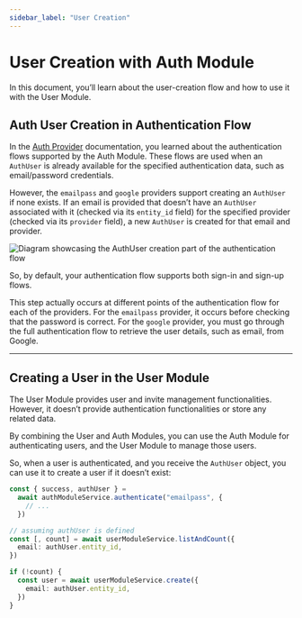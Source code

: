 ```yaml
---
sidebar_label: "User Creation"
---
```


# User Creation with Auth Module

In this document, you’ll learn about the user-creation flow and how to use it with the User Module.

## Auth User Creation in Authentication Flow

In the [Auth Provider](../auth-providers/index.mdx) documentation, you learned about the authentication flows supported by the Auth Module. These flows are used when an `AuthUser` is already available for the specified authentication data, such as email/password credentials.

However, the `emailpass` and `google` providers support creating an `AuthUser` if none exists. If an email is provided that doesn’t have an `AuthUser` associated with it (checked via its `entity_id` field) for the specified provider (checked via its `provider` field), a new `AuthUser` is created for that email and provider.

![Diagram showcasing the AuthUser creation part of the authentication flow](https://res.cloudinary.com/dza7lstvk/image/upload/v1711441638/Medusa%20Resources/auth-user-creation_gmahvl.jpg)

So, by default, your authentication flow supports both sign-in and sign-up flows.

<Note title="Tip">

This step actually occurs at different points of the authentication flow for each of the providers. For the `emailpass` provider, it occurs before checking that the password is correct. For the `google` provider, you must go through the full authentication flow to retrieve the user details, such as email, from Google.

</Note>

---

## Creating a User in the User Module

The User Module provides user and invite management functionalities. However, it doesn’t provide authentication functionalities or store any related data.

By combining the User and Auth Modules, you can use the Auth Module for authenticating users, and the User Module to manage those users.

So, when a user is authenticated, and you receive the `AuthUser` object, you can use it to create a user if it doesn’t exist:

```ts
const { success, authUser } =
  await authModuleService.authenticate("emailpass", {
    // ...
  })

// assuming authUser is defined
const [, count] = await userModuleService.listAndCount({
  email: authUser.entity_id,
})

if (!count) {
  const user = await userModuleService.create({
    email: authUser.entity_id,
  })
}
```
